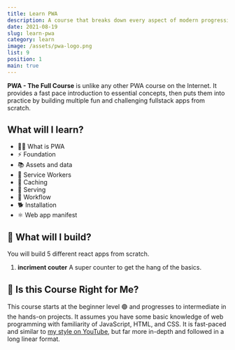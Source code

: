 ```yaml
---
title: Learn PWA
description: A course that breaks down every aspect of modern progressive web app development.
date: 2021-08-19
slug: learn-pwa
category: learn
image: /assets/pwa-logo.png
list: 9
position: 1
main: true
---
```


**PWA - The Full Course** is unlike any other PWA course on the Internet. It provides a fast pace introduction to essential concepts, then puts them into practice by building multiple fun and challenging fullstack apps from scratch.

## What will I learn?

-   👨‍🎤 What is PWA
-   ⚡ Foundation
-   📚 Assets and data
-   🎣 Service Workers
-   🚀 Caching
-   📱 Serving
-   🎨 Workflow
-   🐕 Installation
-   ⚛️ Web app manifest

## 🦄 What will I build?

You will build 5 different react apps from scratch.

1. **incriment couter** A super counter to get the hang of the basics.

## 🤔 Is this Course Right for Me?

This course starts at the beginner level 🟢 and progresses to intermediate in the hands-on projects. It assumes you have some basic knowledge of web programming with familiarity of JavaScript, HTML, and CSS. It is fast-paced and similar to [my style on YouTube](https://www.youtube.com/c/codeNanshu), but far more in-depth and followed in a long linear format.
